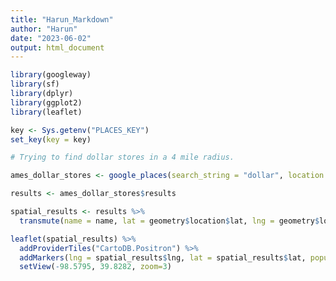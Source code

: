 ```yaml
---
title: "Harun_Markdown"
author: "Harun"
date: "2023-06-02"
output: html_document
---
```


```r
library(googleway)
library(sf)
library(dplyr)
library(ggplot2)
library(leaflet)
```

```r
key <- Sys.getenv("PLACES_KEY")
set_key(key = key)
```

```r
# Trying to find dollar stores in a 4 mile radius.

ames_dollar_stores <- google_places(search_string = "dollar", location = c(42.034534, -93.620369), radius = 6500, keyword = "store")
```

```r
results <- ames_dollar_stores$results

spatial_results <- results %>% 
  transmute(name = name, lat = geometry$location$lat, lng = geometry$location$lng)
```

```r
leaflet(spatial_results) %>%
  addProviderTiles("CartoDB.Positron") %>%
  addMarkers(lng = spatial_results$lng, lat = spatial_results$lat, popup = spatial_results$name) %>%
  setView(-98.5795, 39.8282, zoom=3)
```


